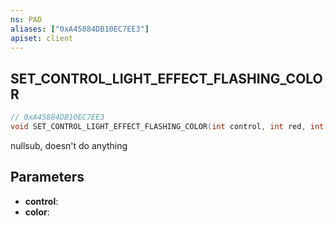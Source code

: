 ```yaml
---
ns: PAD
aliases: ["0xA45884DB10EC7EE3"]
apiset: client
---
```

## SET_CONTROL_LIGHT_EFFECT_FLASHING_COLOR

```c
// 0xA45884DB10EC7EE3
void SET_CONTROL_LIGHT_EFFECT_FLASHING_COLOR(int control, int red, int green, int blue);
```

nullsub, doesn't do anything

## Parameters
* **control**:
* **color**: